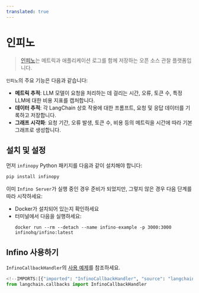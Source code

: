 ```yaml
---
translated: true
---
```


# 인피노

>[인피노](https://github.com/infinohq/infino)는 메트릭과 애플리케이션 로그를 함께 저장하는 오픈 소스 관찰 플랫폼입니다.

`인피노`의 주요 기능은 다음과 같습니다:
- **메트릭 추적**: LLM 모델이 요청을 처리하는 데 걸리는 시간, 오류, 토큰 수, 특정 LLM에 대한 비용 지표를 캡처합니다.
- **데이터 추적**: 각 LangChain 상호 작용에 대한 프롬프트, 요청 및 응답 데이터를 기록하고 저장합니다.
- **그래프 시각화**: 요청 기간, 오류 발생, 토큰 수, 비용 등의 메트릭을 시간에 따라 기본 그래프로 생성합니다.

## 설치 및 설정

먼저 `infinopy` Python 패키지를 다음과 같이 설치해야 합니다:

```bash
pip install infinopy
```

이미 `Infino Server`가 실행 중인 경우 준비가 되었지만, 그렇지 않은 경우 다음 단계를 따라 시작하세요:

- Docker가 설치되어 있는지 확인하세요
- 터미널에서 다음을 실행하세요:
    ```
    docker run --rm --detach --name infino-example -p 3000:3000 infinohq/infino:latest
    ```

## Infino 사용하기

`InfinoCallbackHandler`의 [사용 예제](/docs/integrations/callbacks/infino)를 참조하세요.

```python
<!--IMPORTS:[{"imported": "InfinoCallbackHandler", "source": "langchain.callbacks", "docs": "https://api.python.langchain.com/en/latest/callbacks/langchain_community.callbacks.infino_callback.InfinoCallbackHandler.html", "title": "Infino"}]-->
from langchain.callbacks import InfinoCallbackHandler
```

